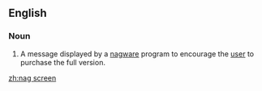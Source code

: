 ==English==

===Noun===
{{en-noun|sg=[[nag]] [[screen]]}}

#{{context|computing}} A message displayed by a [[nagware]] program to encourage the [[user]] to purchase the full version.

[[zh:nag screen]]